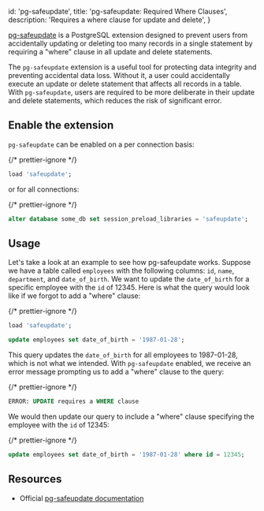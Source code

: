 
  id: 'pg-safeupdate',
  title: 'pg-safeupdate: Required Where Clauses',
  description: 'Requires a where clause for update and delete',
}

[pg-safeupdate](https://github.com/eradman/pg-safeupdate) is a PostgreSQL extension designed to prevent users from accidentally updating or deleting too many records in a single statement by requiring a "where" clause in all update and delete statements. 

The `pg-safeupdate` extension is a useful tool for protecting data integrity and preventing accidental data loss. Without it, a user could accidentally execute an update or delete statement that affects all records in a table. With `pg-safeupdate`, users are required to be more deliberate in their update and delete statements, which reduces the risk of significant error.

## Enable the extension

`pg-safeupdate` can be enabled on a per connection basis:

{/* prettier-ignore */}
```sql
load 'safeupdate';
```

or for all connections:

{/* prettier-ignore */}
```sql
alter database some_db set session_preload_libraries = 'safeupdate';
```

## Usage

Let's take a look at an example to see how pg-safeupdate works. Suppose we have a table called `employees` with the following columns: `id`, `name`, `department`, and `date_of_birth`. We want to update the `date_of_birth` for a specific employee with the `id` of 12345. Here is what the query would look like if we forgot to add a "where" clause:

{/* prettier-ignore */}
```sql
load 'safeupdate';

update employees set date_of_birth = '1987-01-28';
```

This query updates the `date_of_birth` for all employees to 1987-01-28, which is not what we intended. With `pg-safeupdate` enabled, we receive an error message prompting us to add a "where" clause to the query:

{/* prettier-ignore */}
```sql
ERROR: UPDATE requires a WHERE clause
```

We would then update our query to include a "where" clause specifying the employee with the `id` of 12345:

{/* prettier-ignore */}
```sql
update employees set date_of_birth = '1987-01-28' where id = 12345;
```

## Resources

- Official [pg-safeupdate documentation](https://github.com/eradman/pg-safeupdate)


